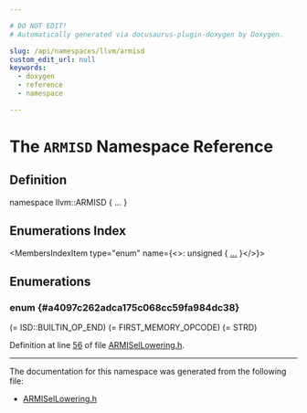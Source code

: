 ```yaml
---

# DO NOT EDIT!
# Automatically generated via docusaurus-plugin-doxygen by Doxygen.

slug: /api/namespaces/llvm/armisd
custom_edit_url: null
keywords:
  - doxygen
  - reference
  - namespace

---
```





# The `ARMISD` Namespace Reference

<DoxygenPage pluginConfig={pluginConfig}>



## Definition

<CodeBlock>namespace llvm::ARMISD &#123; ... &#125;</CodeBlock>

## Enumerations Index

<MembersIndex>

<MembersIndexItem
  type="enum"
  name={<>: unsigned &#123; <a href="#a4097c262adca175c068cc59fa984dc38">...</a> &#125;</>}>
</MembersIndexItem>

</MembersIndex>


<SectionDefinition>

## Enumerations

### enum  {#a4097c262adca175c068cc59fa984dc38}

<MemberDefinition
  prototype="enum llvm::ARMISD::NodeType : unsigned">

<EnumerationList title="Enumeration values">

<Link id="a4097c262adca175c068cc59fa984dc38a2da4296d7bd9b77819b2684f456cb3ab" />
<EnumerationListItem name="FIRST_NUMBER">
 (= ISD::BUILTIN&#95;OP&#95;END)
</EnumerationListItem>

<Link id="a4097c262adca175c068cc59fa984dc38a029f48a0b5e0d471de85baca7745d1a0" />
<EnumerationListItem name="Wrapper">

</EnumerationListItem>

<Link id="a4097c262adca175c068cc59fa984dc38a6a715cec66d0a16ea7b9fde9958f1546" />
<EnumerationListItem name="WrapperPIC">

</EnumerationListItem>

<Link id="a4097c262adca175c068cc59fa984dc38a114c5ea64df684330a0ec619fed19ffd" />
<EnumerationListItem name="WrapperJT">

</EnumerationListItem>

<Link id="a4097c262adca175c068cc59fa984dc38a58ca12649e834dcfac522cec82df3793" />
<EnumerationListItem name="COPY_STRUCT_BYVAL">

</EnumerationListItem>

<Link id="a4097c262adca175c068cc59fa984dc38a2af8075cd139f844ae07ed7988cbb2b7" />
<EnumerationListItem name="CALL">

</EnumerationListItem>

<Link id="a4097c262adca175c068cc59fa984dc38ace024bb2e9c3935008e16e7be869af98" />
<EnumerationListItem name="CALL_PRED">

</EnumerationListItem>

<Link id="a4097c262adca175c068cc59fa984dc38ab204e019469f4548ac436586a605f41f" />
<EnumerationListItem name="CALL_NOLINK">

</EnumerationListItem>

<Link id="a4097c262adca175c068cc59fa984dc38af37e43d1efe2f7cdddcd4a7626fb5612" />
<EnumerationListItem name="tSECALL">

</EnumerationListItem>

<Link id="a4097c262adca175c068cc59fa984dc38a11eb299481204e113f0518f48d6ad65d" />
<EnumerationListItem name="t2CALL_BTI">

</EnumerationListItem>

<Link id="a4097c262adca175c068cc59fa984dc38a4621d333784e3cd8c9f92a1443013dbe" />
<EnumerationListItem name="BRCOND">

</EnumerationListItem>

<Link id="a4097c262adca175c068cc59fa984dc38a8dfd4ea5a4e33bdb35fcafb11d1073cb" />
<EnumerationListItem name="BR_JT">

</EnumerationListItem>

<Link id="a4097c262adca175c068cc59fa984dc38abacb1d6d27b76e9aeb011e2302033470" />
<EnumerationListItem name="BR2_JT">

</EnumerationListItem>

<Link id="a4097c262adca175c068cc59fa984dc38a672872cbaad3c84753f0d5a8f70ae17d" />
<EnumerationListItem name="RET_GLUE">

</EnumerationListItem>

<Link id="a4097c262adca175c068cc59fa984dc38aa8f29efa4adf770c4f955fc8f0da06dc" />
<EnumerationListItem name="SERET_GLUE">

</EnumerationListItem>

<Link id="a4097c262adca175c068cc59fa984dc38ad1ceedbd26427868e0370cbbeed597f3" />
<EnumerationListItem name="INTRET_GLUE">

</EnumerationListItem>

<Link id="a4097c262adca175c068cc59fa984dc38a5bc71a39554a14104bfd1011dffbed0b" />
<EnumerationListItem name="PIC_ADD">

</EnumerationListItem>

<Link id="a4097c262adca175c068cc59fa984dc38ae943be65cd3ae29f0032ad56a3875c42" />
<EnumerationListItem name="ASRL">

</EnumerationListItem>

<Link id="a4097c262adca175c068cc59fa984dc38ab729d2ded9bb455206f7944e09444c73" />
<EnumerationListItem name="LSRL">

</EnumerationListItem>

<Link id="a4097c262adca175c068cc59fa984dc38a3e9bf86bbbfea029b1f065cc6fbab978" />
<EnumerationListItem name="LSLL">

</EnumerationListItem>

<Link id="a4097c262adca175c068cc59fa984dc38aaed0e0931ede9056a03d792401e655a9" />
<EnumerationListItem name="CMP">

</EnumerationListItem>

<Link id="a4097c262adca175c068cc59fa984dc38a73bd03dfbab0f65cbd59365be36c9637" />
<EnumerationListItem name="CMN">

</EnumerationListItem>

<Link id="a4097c262adca175c068cc59fa984dc38ab7f9acd96e942ca625335c36de28e60e" />
<EnumerationListItem name="CMPZ">

</EnumerationListItem>

<Link id="a4097c262adca175c068cc59fa984dc38acefb30e98102150caa66322bfa40dd50" />
<EnumerationListItem name="CMPFP">

</EnumerationListItem>

<Link id="a4097c262adca175c068cc59fa984dc38a3bfec195f10a9950076570fda7745484" />
<EnumerationListItem name="CMPFPE">

</EnumerationListItem>

<Link id="a4097c262adca175c068cc59fa984dc38a28ca54417ad23eee114779d2bb800ff0" />
<EnumerationListItem name="CMPFPw0">

</EnumerationListItem>

<Link id="a4097c262adca175c068cc59fa984dc38af8ad86574b674ce3ed7a491df714b3d1" />
<EnumerationListItem name="CMPFPEw0">

</EnumerationListItem>

<Link id="a4097c262adca175c068cc59fa984dc38a6b4121a8201ef54013a43cce7972b532" />
<EnumerationListItem name="FMSTAT">

</EnumerationListItem>

<Link id="a4097c262adca175c068cc59fa984dc38aee74cff1cb1ea095617b5fa044e342db" />
<EnumerationListItem name="CMOV">

</EnumerationListItem>

<Link id="a4097c262adca175c068cc59fa984dc38aa173c041ee452fcdffb797075a892b84" />
<EnumerationListItem name="SSAT">

</EnumerationListItem>

<Link id="a4097c262adca175c068cc59fa984dc38ae60ed52746753eeb5502fcfceb13f2fe" />
<EnumerationListItem name="USAT">

</EnumerationListItem>

<Link id="a4097c262adca175c068cc59fa984dc38a93de4757f6b73b98f83df6c84ba335fe" />
<EnumerationListItem name="BCC_i64">

</EnumerationListItem>

<Link id="a4097c262adca175c068cc59fa984dc38a84182cd89ac8df2cb9309ad6e30181fd" />
<EnumerationListItem name="LSLS">

</EnumerationListItem>

<Link id="a4097c262adca175c068cc59fa984dc38a5aef4524ffbb7e5e7ccd6a073c9f6a2c" />
<EnumerationListItem name="LSRS1">

</EnumerationListItem>

<Link id="a4097c262adca175c068cc59fa984dc38a2bb669fe5faf69d683427c11ccea256f" />
<EnumerationListItem name="ASRS1">

</EnumerationListItem>

<Link id="a4097c262adca175c068cc59fa984dc38ae14aa6c4f09a840b110709145e862660" />
<EnumerationListItem name="RRX">

</EnumerationListItem>

<Link id="a4097c262adca175c068cc59fa984dc38a41f4297f00dc6d8d7445d13daf7eba26" />
<EnumerationListItem name="ADDC">

</EnumerationListItem>

<Link id="a4097c262adca175c068cc59fa984dc38a38281aedc70f7c707027367acd3234cb" />
<EnumerationListItem name="ADDE">

</EnumerationListItem>

<Link id="a4097c262adca175c068cc59fa984dc38a9cfc13d8dfcbb7d035be110b619ea741" />
<EnumerationListItem name="SUBC">

</EnumerationListItem>

<Link id="a4097c262adca175c068cc59fa984dc38a06e89dbcfaf0ceca94295988d35809c2" />
<EnumerationListItem name="SUBE">

</EnumerationListItem>

<Link id="a4097c262adca175c068cc59fa984dc38a7f93dc1b4123a3d49e2a544960758ef1" />
<EnumerationListItem name="VMOVRRD">

</EnumerationListItem>

<Link id="a4097c262adca175c068cc59fa984dc38a0791f9172a1b74506504d1f22d81f389" />
<EnumerationListItem name="VMOVDRR">

</EnumerationListItem>

<Link id="a4097c262adca175c068cc59fa984dc38a240b00dd73991507ba0171aaad5613c2" />
<EnumerationListItem name="VMOVSR">

</EnumerationListItem>

<Link id="a4097c262adca175c068cc59fa984dc38ac40d2d97a5232355c7e4356a5b1b348f" />
<EnumerationListItem name="EH_SJLJ_SETJMP">

</EnumerationListItem>

<Link id="a4097c262adca175c068cc59fa984dc38a9060e4d9fd2c82efb5271a282b477e6d" />
<EnumerationListItem name="EH_SJLJ_LONGJMP">

</EnumerationListItem>

<Link id="a4097c262adca175c068cc59fa984dc38a415b28d48c69281b494b5676513b9729" />
<EnumerationListItem name="EH_SJLJ_SETUP_DISPATCH">

</EnumerationListItem>

<Link id="a4097c262adca175c068cc59fa984dc38ae8db6245139cf9e51bf5d85ddb4aa40f" />
<EnumerationListItem name="TC_RETURN">

</EnumerationListItem>

<Link id="a4097c262adca175c068cc59fa984dc38a663f1912d43363b57a06adfaabf0fedb" />
<EnumerationListItem name="THREAD_POINTER">

</EnumerationListItem>

<Link id="a4097c262adca175c068cc59fa984dc38a91cab2531250dcbe6ff4002d96ba1f5a" />
<EnumerationListItem name="DYN_ALLOC">

</EnumerationListItem>

<Link id="a4097c262adca175c068cc59fa984dc38a7a2ddf62b8434c6d91a878826c541dad" />
<EnumerationListItem name="MEMBARRIER_MCR">

</EnumerationListItem>

<Link id="a4097c262adca175c068cc59fa984dc38a07da1ed30667d9280b73a46ef24e5fac" />
<EnumerationListItem name="PRELOAD">

</EnumerationListItem>

<Link id="a4097c262adca175c068cc59fa984dc38a6143acc30126957cfa4330ffa4383ba5" />
<EnumerationListItem name="WIN__CHKSTK">

</EnumerationListItem>

<Link id="a4097c262adca175c068cc59fa984dc38a62d363916df0556c38dd1014c45b7a46" />
<EnumerationListItem name="WIN__DBZCHK">

</EnumerationListItem>

<Link id="a4097c262adca175c068cc59fa984dc38a83135d8a8ab6d3b2bdc77560e7088a36" />
<EnumerationListItem name="WLS">

</EnumerationListItem>

<Link id="a4097c262adca175c068cc59fa984dc38ac09bfe85bbfd03505987fdae620a20bb" />
<EnumerationListItem name="WLSSETUP">

</EnumerationListItem>

<Link id="a4097c262adca175c068cc59fa984dc38a4dee32244ce74164a053c8c25bea9226" />
<EnumerationListItem name="LOOP_DEC">

</EnumerationListItem>

<Link id="a4097c262adca175c068cc59fa984dc38adaeab816ead72a28ed9c4282edcf2130" />
<EnumerationListItem name="LE">

</EnumerationListItem>

<Link id="a4097c262adca175c068cc59fa984dc38a1e452bb26851eafc6364ba340c36ecf0" />
<EnumerationListItem name="PREDICATE_CAST">

</EnumerationListItem>

<Link id="a4097c262adca175c068cc59fa984dc38a40f2efa7d8c9b15db57cc3500bba1f09" />
<EnumerationListItem name="VECTOR_REG_CAST">

</EnumerationListItem>

<Link id="a4097c262adca175c068cc59fa984dc38a9326d7ebc2b118b134db7934f6fa4713" />
<EnumerationListItem name="MVESEXT">

</EnumerationListItem>

<Link id="a4097c262adca175c068cc59fa984dc38ad0fc91cb6c69b2e9e9ef67d896bd76a5" />
<EnumerationListItem name="MVEZEXT">

</EnumerationListItem>

<Link id="a4097c262adca175c068cc59fa984dc38afcd7b69a3ab8e9b9c40b7a973d961b05" />
<EnumerationListItem name="MVETRUNC">

</EnumerationListItem>

<Link id="a4097c262adca175c068cc59fa984dc38a7c288956c8c8e43434e6ae8633daab64" />
<EnumerationListItem name="VCMP">

</EnumerationListItem>

<Link id="a4097c262adca175c068cc59fa984dc38a4ca5c4fa27f6ef68b659e9deaf7545c2" />
<EnumerationListItem name="VCMPZ">

</EnumerationListItem>

<Link id="a4097c262adca175c068cc59fa984dc38a5878903e0ec87cb695f22d4851889df4" />
<EnumerationListItem name="VTST">

</EnumerationListItem>

<Link id="a4097c262adca175c068cc59fa984dc38a1a032e767ce6dc5a014b6cb6a980e15f" />
<EnumerationListItem name="VSHLs">

</EnumerationListItem>

<Link id="a4097c262adca175c068cc59fa984dc38a051f7f7ea4fa4d22680fe300119e3b46" />
<EnumerationListItem name="VSHLu">

</EnumerationListItem>

<Link id="a4097c262adca175c068cc59fa984dc38aee85fe37c0da86af1536a98c888f9150" />
<EnumerationListItem name="VSHLIMM">

</EnumerationListItem>

<Link id="a4097c262adca175c068cc59fa984dc38a1eb3012ff65d306c3bfcda64ca53a17c" />
<EnumerationListItem name="VSHRsIMM">

</EnumerationListItem>

<Link id="a4097c262adca175c068cc59fa984dc38ac2cc71438511eab862a4040d7dbdedc9" />
<EnumerationListItem name="VSHRuIMM">

</EnumerationListItem>

<Link id="a4097c262adca175c068cc59fa984dc38ae43d68e08454b25bde1237df049d4bfc" />
<EnumerationListItem name="VRSHRsIMM">

</EnumerationListItem>

<Link id="a4097c262adca175c068cc59fa984dc38aeb906d5db57d71d1b2adf555f95ced45" />
<EnumerationListItem name="VRSHRuIMM">

</EnumerationListItem>

<Link id="a4097c262adca175c068cc59fa984dc38a88fe6ff9aa04ed53f2d31971d85523c7" />
<EnumerationListItem name="VRSHRNIMM">

</EnumerationListItem>

<Link id="a4097c262adca175c068cc59fa984dc38a0cd0628ba1ee0cbe2f3b27056d84e31d" />
<EnumerationListItem name="VQSHLsIMM">

</EnumerationListItem>

<Link id="a4097c262adca175c068cc59fa984dc38a49f0f08f662ff51ecc3221cee92c5ede" />
<EnumerationListItem name="VQSHLuIMM">

</EnumerationListItem>

<Link id="a4097c262adca175c068cc59fa984dc38adf824fd0265a67f9e20a992536543787" />
<EnumerationListItem name="VQSHLsuIMM">

</EnumerationListItem>

<Link id="a4097c262adca175c068cc59fa984dc38a9cecd45f88e494fe8828dd3b7e566547" />
<EnumerationListItem name="VQSHRNsIMM">

</EnumerationListItem>

<Link id="a4097c262adca175c068cc59fa984dc38a1241f4af5ed5a4f37eed9e1490a3754e" />
<EnumerationListItem name="VQSHRNuIMM">

</EnumerationListItem>

<Link id="a4097c262adca175c068cc59fa984dc38a1f8d979594f9d98e26744923151e7248" />
<EnumerationListItem name="VQSHRNsuIMM">

</EnumerationListItem>

<Link id="a4097c262adca175c068cc59fa984dc38a3bed0337c3e72d48b7acb7d944bc92a4" />
<EnumerationListItem name="VQRSHRNsIMM">

</EnumerationListItem>

<Link id="a4097c262adca175c068cc59fa984dc38a28fd5ec0d2731c2711f5019e65ea17fa" />
<EnumerationListItem name="VQRSHRNuIMM">

</EnumerationListItem>

<Link id="a4097c262adca175c068cc59fa984dc38a8bbaf9840d99cfe346344a0fccf67870" />
<EnumerationListItem name="VQRSHRNsuIMM">

</EnumerationListItem>

<Link id="a4097c262adca175c068cc59fa984dc38a1d077dec7708f42d7317b676157efc93" />
<EnumerationListItem name="VSLIIMM">

</EnumerationListItem>

<Link id="a4097c262adca175c068cc59fa984dc38aa51bd387b70ce9454c4a1360f3479e1c" />
<EnumerationListItem name="VSRIIMM">

</EnumerationListItem>

<Link id="a4097c262adca175c068cc59fa984dc38ad78d1cfc271b51dc1c87c91401b87c57" />
<EnumerationListItem name="VGETLANEu">

</EnumerationListItem>

<Link id="a4097c262adca175c068cc59fa984dc38a29bc6cd8219e70572b8b113c230fea6e" />
<EnumerationListItem name="VGETLANEs">

</EnumerationListItem>

<Link id="a4097c262adca175c068cc59fa984dc38a5efe47c12d5ebca8c56bd48eb9d612fc" />
<EnumerationListItem name="VMOVIMM">

</EnumerationListItem>

<Link id="a4097c262adca175c068cc59fa984dc38ae3708ea7a9abaabaa0a7ae12fa5b5c4e" />
<EnumerationListItem name="VMVNIMM">

</EnumerationListItem>

<Link id="a4097c262adca175c068cc59fa984dc38a242d9487902c3ae2a3d9c3d1355f8246" />
<EnumerationListItem name="VMOVFPIMM">

</EnumerationListItem>

<Link id="a4097c262adca175c068cc59fa984dc38a3b1cd1c01c04128536b9cbe473629904" />
<EnumerationListItem name="VMOVrh">

</EnumerationListItem>

<Link id="a4097c262adca175c068cc59fa984dc38acb6fa97139e090fff02bc421e02451ed" />
<EnumerationListItem name="VMOVhr">

</EnumerationListItem>

<Link id="a4097c262adca175c068cc59fa984dc38a50bbb022c555743f1805d3df3ee98adb" />
<EnumerationListItem name="VDUP">

</EnumerationListItem>

<Link id="a4097c262adca175c068cc59fa984dc38a64c0bb0345ba1b69528dd52da797f6a7" />
<EnumerationListItem name="VDUPLANE">

</EnumerationListItem>

<Link id="a4097c262adca175c068cc59fa984dc38ad428215f2bb2c30a97d6de6d14d6ccdf" />
<EnumerationListItem name="VEXT">

</EnumerationListItem>

<Link id="a4097c262adca175c068cc59fa984dc38aed9adca906655e17ad5db993e80cc90f" />
<EnumerationListItem name="VREV64">

</EnumerationListItem>

<Link id="a4097c262adca175c068cc59fa984dc38a96babbe11f5e86cf3b02a0064c03c84e" />
<EnumerationListItem name="VREV32">

</EnumerationListItem>

<Link id="a4097c262adca175c068cc59fa984dc38a612cd894d3df73b6e47707d1fc1da974" />
<EnumerationListItem name="VREV16">

</EnumerationListItem>

<Link id="a4097c262adca175c068cc59fa984dc38a2ce278a3ff293b574f11d4ee0276770d" />
<EnumerationListItem name="VZIP">

</EnumerationListItem>

<Link id="a4097c262adca175c068cc59fa984dc38a3d175a42f3d21e9d95bc684768de999a" />
<EnumerationListItem name="VUZP">

</EnumerationListItem>

<Link id="a4097c262adca175c068cc59fa984dc38a78557d58c18ae631207ea472be421497" />
<EnumerationListItem name="VTRN">

</EnumerationListItem>

<Link id="a4097c262adca175c068cc59fa984dc38a23b7689832a24fd3eea55be8583bee87" />
<EnumerationListItem name="VTBL1">

</EnumerationListItem>

<Link id="a4097c262adca175c068cc59fa984dc38abf641d085a1191fdfe9f91624d8078a6" />
<EnumerationListItem name="VTBL2">

</EnumerationListItem>

<Link id="a4097c262adca175c068cc59fa984dc38ac2f455684efb89d120029b7a65acd013" />
<EnumerationListItem name="VMOVN">

</EnumerationListItem>

<Link id="a4097c262adca175c068cc59fa984dc38a883cd6fb091beb1d5da94e6bf2eb086a" />
<EnumerationListItem name="VQMOVNs">

</EnumerationListItem>

<Link id="a4097c262adca175c068cc59fa984dc38af1218b9767cbe26dbbbd375286b55c0a" />
<EnumerationListItem name="VQMOVNu">

</EnumerationListItem>

<Link id="a4097c262adca175c068cc59fa984dc38a9a82260a4232967f7e3cf177fa2e8ced" />
<EnumerationListItem name="VCVTN">

</EnumerationListItem>

<Link id="a4097c262adca175c068cc59fa984dc38a99edb50eab987b63533cb44fe744a28e" />
<EnumerationListItem name="VCVTL">

</EnumerationListItem>

<Link id="a4097c262adca175c068cc59fa984dc38a6fb8d68b511745372ea9df95347a6ea4" />
<EnumerationListItem name="VIDUP">

</EnumerationListItem>

<Link id="a4097c262adca175c068cc59fa984dc38af545e63f1ef20c06d5a6dbe6c1ec2097" />
<EnumerationListItem name="VMULLs">

</EnumerationListItem>

<Link id="a4097c262adca175c068cc59fa984dc38af8c95bf2b6ad98c19fbaeaef1e82dd28" />
<EnumerationListItem name="VMULLu">

</EnumerationListItem>

<Link id="a4097c262adca175c068cc59fa984dc38a0ea65604b43fdf53982b2e0c2622abcc" />
<EnumerationListItem name="VQDMULH">

</EnumerationListItem>

<Link id="a4097c262adca175c068cc59fa984dc38a2c3d99682d5c725adcbe430bc69b9c99" />
<EnumerationListItem name="VADDVs">

</EnumerationListItem>

<Link id="a4097c262adca175c068cc59fa984dc38ada29df039613d536f11af709cf7691ee" />
<EnumerationListItem name="VADDVu">

</EnumerationListItem>

<Link id="a4097c262adca175c068cc59fa984dc38a4c7e4505cb2d2b464754f62cd8656c5c" />
<EnumerationListItem name="VADDVps">

</EnumerationListItem>

<Link id="a4097c262adca175c068cc59fa984dc38a242d064c1ca083654f87ca5f7278fff9" />
<EnumerationListItem name="VADDVpu">

</EnumerationListItem>

<Link id="a4097c262adca175c068cc59fa984dc38a7f60e06779eb757bcaadbbc7f1b38de2" />
<EnumerationListItem name="VADDLVs">

</EnumerationListItem>

<Link id="a4097c262adca175c068cc59fa984dc38a28b0ceeefba427b139e09b5850ab9389" />
<EnumerationListItem name="VADDLVu">

</EnumerationListItem>

<Link id="a4097c262adca175c068cc59fa984dc38a359ec09c5b0bea8d8e73795738c74b8f" />
<EnumerationListItem name="VADDLVAs">

</EnumerationListItem>

<Link id="a4097c262adca175c068cc59fa984dc38ac255df83083c0579aa5acc39a0a53b92" />
<EnumerationListItem name="VADDLVAu">

</EnumerationListItem>

<Link id="a4097c262adca175c068cc59fa984dc38add9d7dd92c2e0454947271184f9cea92" />
<EnumerationListItem name="VADDLVps">

</EnumerationListItem>

<Link id="a4097c262adca175c068cc59fa984dc38adeeb8ac961b16f30b10b1dc668788211" />
<EnumerationListItem name="VADDLVpu">

</EnumerationListItem>

<Link id="a4097c262adca175c068cc59fa984dc38a245dab1b37a3890669c0d774172abfe7" />
<EnumerationListItem name="VADDLVAps">

</EnumerationListItem>

<Link id="a4097c262adca175c068cc59fa984dc38a148d0603e46bd5ffddda6bbc2c835158" />
<EnumerationListItem name="VADDLVApu">

</EnumerationListItem>

<Link id="a4097c262adca175c068cc59fa984dc38a67e82cfd8b584d35f5de2e40870dbde5" />
<EnumerationListItem name="VMLAVs">

</EnumerationListItem>

<Link id="a4097c262adca175c068cc59fa984dc38a5ba46f411106d2444bd93b563cf6da00" />
<EnumerationListItem name="VMLAVu">

</EnumerationListItem>

<Link id="a4097c262adca175c068cc59fa984dc38ae82b066f510c369e1b2547cb8a79e1da" />
<EnumerationListItem name="VMLAVps">

</EnumerationListItem>

<Link id="a4097c262adca175c068cc59fa984dc38a0fe5e78ddb0f285dc76fcb5205114739" />
<EnumerationListItem name="VMLAVpu">

</EnumerationListItem>

<Link id="a4097c262adca175c068cc59fa984dc38a214985f7b88b1d15a7103b432dba2dbb" />
<EnumerationListItem name="VMLALVs">

</EnumerationListItem>

<Link id="a4097c262adca175c068cc59fa984dc38ab4543c9ea891307c00d497963828365c" />
<EnumerationListItem name="VMLALVu">

</EnumerationListItem>

<Link id="a4097c262adca175c068cc59fa984dc38a57f53fc571f810653378d8d37eac942f" />
<EnumerationListItem name="VMLALVps">

</EnumerationListItem>

<Link id="a4097c262adca175c068cc59fa984dc38aed2014a73c494554ab58c7e78e321c0c" />
<EnumerationListItem name="VMLALVpu">

</EnumerationListItem>

<Link id="a4097c262adca175c068cc59fa984dc38aa21f7a01a26f04604b61652864d577c1" />
<EnumerationListItem name="VMLALVAs">

</EnumerationListItem>

<Link id="a4097c262adca175c068cc59fa984dc38a3fe835d935b0d36f42b92c9da35f3d03" />
<EnumerationListItem name="VMLALVAu">

</EnumerationListItem>

<Link id="a4097c262adca175c068cc59fa984dc38a9ae951d2026826f66fdf04140182f172" />
<EnumerationListItem name="VMLALVAps">

</EnumerationListItem>

<Link id="a4097c262adca175c068cc59fa984dc38a0577099955f7fe7aa79056f0806e05b6" />
<EnumerationListItem name="VMLALVApu">

</EnumerationListItem>

<Link id="a4097c262adca175c068cc59fa984dc38a7c4161403878bfbc24c4d805a52f86a6" />
<EnumerationListItem name="VMINVu">

</EnumerationListItem>

<Link id="a4097c262adca175c068cc59fa984dc38a7f9beb5d6e4fe4922bf922562b678d54" />
<EnumerationListItem name="VMINVs">

</EnumerationListItem>

<Link id="a4097c262adca175c068cc59fa984dc38a78c333b77e384722c73b2f1ecf172160" />
<EnumerationListItem name="VMAXVu">

</EnumerationListItem>

<Link id="a4097c262adca175c068cc59fa984dc38a609627e5fb4559af076d1b1dbb0ff536" />
<EnumerationListItem name="VMAXVs">

</EnumerationListItem>

<Link id="a4097c262adca175c068cc59fa984dc38aed7b9527784ba4e06dcf95704002dc24" />
<EnumerationListItem name="SMULWB">

</EnumerationListItem>

<Link id="a4097c262adca175c068cc59fa984dc38a8193c5897199f248b53c6fff20ce18f2" />
<EnumerationListItem name="SMULWT">

</EnumerationListItem>

<Link id="a4097c262adca175c068cc59fa984dc38a8d9d96ad008a475ebbff8e366bbc1eb6" />
<EnumerationListItem name="UMLAL">

</EnumerationListItem>

<Link id="a4097c262adca175c068cc59fa984dc38aa174d9797327e782f169f497338fac95" />
<EnumerationListItem name="SMLAL">

</EnumerationListItem>

<Link id="a4097c262adca175c068cc59fa984dc38ac3dd723ee353ee1368f2ff900ed799b5" />
<EnumerationListItem name="UMAAL">

</EnumerationListItem>

<Link id="a4097c262adca175c068cc59fa984dc38a5faaa77b1082966846b8847f5d53479d" />
<EnumerationListItem name="SMLALBB">

</EnumerationListItem>

<Link id="a4097c262adca175c068cc59fa984dc38a9982953b4608d6356bd7fe3c4c4fe9c0" />
<EnumerationListItem name="SMLALBT">

</EnumerationListItem>

<Link id="a4097c262adca175c068cc59fa984dc38a7304a9dad68e35cedd3286fc2d51bee5" />
<EnumerationListItem name="SMLALTB">

</EnumerationListItem>

<Link id="a4097c262adca175c068cc59fa984dc38a33ecfe3938a12d2b6b83a69094a33d29" />
<EnumerationListItem name="SMLALTT">

</EnumerationListItem>

<Link id="a4097c262adca175c068cc59fa984dc38a644e5045736cf38a240f0dfca62326a8" />
<EnumerationListItem name="SMLALD">

</EnumerationListItem>

<Link id="a4097c262adca175c068cc59fa984dc38a5641512dd01cc6fe498224ca1eba86fb" />
<EnumerationListItem name="SMLALDX">

</EnumerationListItem>

<Link id="a4097c262adca175c068cc59fa984dc38a480659fe96e678969ce3c1a631e48bb0" />
<EnumerationListItem name="SMLSLD">

</EnumerationListItem>

<Link id="a4097c262adca175c068cc59fa984dc38adb2fe2066e41ba120b8fb629da865cfd" />
<EnumerationListItem name="SMLSLDX">

</EnumerationListItem>

<Link id="a4097c262adca175c068cc59fa984dc38a729d32c1741fc630eb5a56a1b49a82ab" />
<EnumerationListItem name="SMMLAR">

</EnumerationListItem>

<Link id="a4097c262adca175c068cc59fa984dc38a3987385722cf9bbe7ea0d090bc06b722" />
<EnumerationListItem name="SMMLSR">

</EnumerationListItem>

<Link id="a4097c262adca175c068cc59fa984dc38af914da04c6db0f9697158bf86d51bd02" />
<EnumerationListItem name="QADD8b">

</EnumerationListItem>

<Link id="a4097c262adca175c068cc59fa984dc38a41ec5a4a3fcc7e41263a4bc0b6a69c65" />
<EnumerationListItem name="QSUB8b">

</EnumerationListItem>

<Link id="a4097c262adca175c068cc59fa984dc38a83728aad1cd6a81514525c49fc23ce17" />
<EnumerationListItem name="QADD16b">

</EnumerationListItem>

<Link id="a4097c262adca175c068cc59fa984dc38aad9651faf4a6694a93228858973219b5" />
<EnumerationListItem name="QSUB16b">

</EnumerationListItem>

<Link id="a4097c262adca175c068cc59fa984dc38a2ffd7790f42a2c3092b83e37c7fe3da9" />
<EnumerationListItem name="UQADD8b">

</EnumerationListItem>

<Link id="a4097c262adca175c068cc59fa984dc38ae378627a128dd34c938348e5552bd468" />
<EnumerationListItem name="UQSUB8b">

</EnumerationListItem>

<Link id="a4097c262adca175c068cc59fa984dc38ad0f2aceb3ee7cd23f8b352d8580169a4" />
<EnumerationListItem name="UQADD16b">

</EnumerationListItem>

<Link id="a4097c262adca175c068cc59fa984dc38aeff71ef40fdc565429b4de72440a8500" />
<EnumerationListItem name="UQSUB16b">

</EnumerationListItem>

<Link id="a4097c262adca175c068cc59fa984dc38a9b3b5c8aca58fc851520aab312b46637" />
<EnumerationListItem name="BUILD_VECTOR">

</EnumerationListItem>

<Link id="a4097c262adca175c068cc59fa984dc38a109dda4df2be3a46022e3600484f4efb" />
<EnumerationListItem name="BFI">

</EnumerationListItem>

<Link id="a4097c262adca175c068cc59fa984dc38a4fdb743470b16a85839369a93cc26368" />
<EnumerationListItem name="VORRIMM">

</EnumerationListItem>

<Link id="a4097c262adca175c068cc59fa984dc38aeb5a51baba9276b3e2ea25b7ac5b8806" />
<EnumerationListItem name="VBICIMM">

</EnumerationListItem>

<Link id="a4097c262adca175c068cc59fa984dc38acc417089525086253ff4296bd2f07f0b" />
<EnumerationListItem name="VBSP">

</EnumerationListItem>

<Link id="a4097c262adca175c068cc59fa984dc38aec586817cf51a463ca101fab0ce085da" />
<EnumerationListItem name="MEMCPY">

</EnumerationListItem>

<Link id="a4097c262adca175c068cc59fa984dc38a98b514a4c87eb38220d1b8636145e6b2" />
<EnumerationListItem name="MEMCPYLOOP">

</EnumerationListItem>

<Link id="a4097c262adca175c068cc59fa984dc38a8de12fac953b4c453629b726bc9e1f5f" />
<EnumerationListItem name="MEMSETLOOP">

</EnumerationListItem>

<Link id="a4097c262adca175c068cc59fa984dc38a7fa873eda688ec241983ec07abb187bb" />
<EnumerationListItem name="CSINV">

</EnumerationListItem>

<Link id="a4097c262adca175c068cc59fa984dc38a2f975a28397d8aaddaf658d8f09f0086" />
<EnumerationListItem name="CSNEG">

</EnumerationListItem>

<Link id="a4097c262adca175c068cc59fa984dc38abc844212c86a5d4665e522f7a7de6610" />
<EnumerationListItem name="CSINC">

</EnumerationListItem>

<Link id="a4097c262adca175c068cc59fa984dc38aaf8a4de44ba3bf301fc2e0a53b21ddaf" />
<EnumerationListItem name="FIRST_MEMORY_OPCODE">

</EnumerationListItem>

<Link id="a4097c262adca175c068cc59fa984dc38a736037fbdc5e0e5d5c0fff76584255d4" />
<EnumerationListItem name="VLD1DUP">
 (= FIRST&#95;MEMORY&#95;OPCODE)
</EnumerationListItem>

<Link id="a4097c262adca175c068cc59fa984dc38a81b77974c326f91d888b4f7c7346440d" />
<EnumerationListItem name="VLD2DUP">

</EnumerationListItem>

<Link id="a4097c262adca175c068cc59fa984dc38aeb8a7ec48dfdbb30f676f1f9ed78515e" />
<EnumerationListItem name="VLD3DUP">

</EnumerationListItem>

<Link id="a4097c262adca175c068cc59fa984dc38a682019fb60ebfdcb1b6c12bef90e81d1" />
<EnumerationListItem name="VLD4DUP">

</EnumerationListItem>

<Link id="a4097c262adca175c068cc59fa984dc38aeb657e0aaf4405a13d3379c9ef08c5e1" />
<EnumerationListItem name="VLD1_UPD">

</EnumerationListItem>

<Link id="a4097c262adca175c068cc59fa984dc38a3e74c01534bbe58a9716c4ed9afb552b" />
<EnumerationListItem name="VLD2_UPD">

</EnumerationListItem>

<Link id="a4097c262adca175c068cc59fa984dc38a2dcef9e9a88a5601e3615bd024f89ebc" />
<EnumerationListItem name="VLD3_UPD">

</EnumerationListItem>

<Link id="a4097c262adca175c068cc59fa984dc38acbc76b0e9da47cff86f227b76a101877" />
<EnumerationListItem name="VLD4_UPD">

</EnumerationListItem>

<Link id="a4097c262adca175c068cc59fa984dc38aef111725b7a6bc348025dbe88c610e52" />
<EnumerationListItem name="VLD2LN_UPD">

</EnumerationListItem>

<Link id="a4097c262adca175c068cc59fa984dc38ad1a20b1fad0a456eeea32953e3711d67" />
<EnumerationListItem name="VLD3LN_UPD">

</EnumerationListItem>

<Link id="a4097c262adca175c068cc59fa984dc38af06cac064eb63dda89fc54210230c6c7" />
<EnumerationListItem name="VLD4LN_UPD">

</EnumerationListItem>

<Link id="a4097c262adca175c068cc59fa984dc38a78c1ef042ed87df90fd74a2b0aa328af" />
<EnumerationListItem name="VLD1DUP_UPD">

</EnumerationListItem>

<Link id="a4097c262adca175c068cc59fa984dc38aeecdd98f156fccc64b091ed05e2a7fa2" />
<EnumerationListItem name="VLD2DUP_UPD">

</EnumerationListItem>

<Link id="a4097c262adca175c068cc59fa984dc38a55c84e4b70ccda76faa80ac003a66b86" />
<EnumerationListItem name="VLD3DUP_UPD">

</EnumerationListItem>

<Link id="a4097c262adca175c068cc59fa984dc38a8cae6c5ad12cf66a9b86fe48082bd9d1" />
<EnumerationListItem name="VLD4DUP_UPD">

</EnumerationListItem>

<Link id="a4097c262adca175c068cc59fa984dc38a45f54d04d055263cfafa769c509612fd" />
<EnumerationListItem name="VLD1x2_UPD">

</EnumerationListItem>

<Link id="a4097c262adca175c068cc59fa984dc38a0d8581feb563228efaea68ab27e9c4d8" />
<EnumerationListItem name="VLD1x3_UPD">

</EnumerationListItem>

<Link id="a4097c262adca175c068cc59fa984dc38a3b00cfff1a8708169d95c639b46e54ac" />
<EnumerationListItem name="VLD1x4_UPD">

</EnumerationListItem>

<Link id="a4097c262adca175c068cc59fa984dc38a66260b6c8cb9ac5ae51cb28d85f8609a" />
<EnumerationListItem name="VST1_UPD">

</EnumerationListItem>

<Link id="a4097c262adca175c068cc59fa984dc38af6a4c6bf81470b0f47fb5ea7d02c9422" />
<EnumerationListItem name="VST2_UPD">

</EnumerationListItem>

<Link id="a4097c262adca175c068cc59fa984dc38a46ce1e04c61117e5b760e27351c2c209" />
<EnumerationListItem name="VST3_UPD">

</EnumerationListItem>

<Link id="a4097c262adca175c068cc59fa984dc38a8994129f9ac9818ba7865a6df6194a15" />
<EnumerationListItem name="VST4_UPD">

</EnumerationListItem>

<Link id="a4097c262adca175c068cc59fa984dc38a4fb391704986986d277b0e9f9defe47d" />
<EnumerationListItem name="VST2LN_UPD">

</EnumerationListItem>

<Link id="a4097c262adca175c068cc59fa984dc38a0e4c9035a762f061faadf268d28ed841" />
<EnumerationListItem name="VST3LN_UPD">

</EnumerationListItem>

<Link id="a4097c262adca175c068cc59fa984dc38a1d949f0d6adbeca42c5d9084223611fa" />
<EnumerationListItem name="VST4LN_UPD">

</EnumerationListItem>

<Link id="a4097c262adca175c068cc59fa984dc38aec8fdde21c8237d416596c48a6c860b1" />
<EnumerationListItem name="VST1x2_UPD">

</EnumerationListItem>

<Link id="a4097c262adca175c068cc59fa984dc38ae328404e440614fcb54df7ac51f11044" />
<EnumerationListItem name="VST1x3_UPD">

</EnumerationListItem>

<Link id="a4097c262adca175c068cc59fa984dc38a38899d122ffababe99e5c66ba98a5c4a" />
<EnumerationListItem name="VST1x4_UPD">

</EnumerationListItem>

<Link id="a4097c262adca175c068cc59fa984dc38af367450e974cd6c5a4d38caf2ac57f40" />
<EnumerationListItem name="LDRD">

</EnumerationListItem>

<Link id="a4097c262adca175c068cc59fa984dc38a8a90f7542d552553f83027180bce5ca8" />
<EnumerationListItem name="STRD">

</EnumerationListItem>

<Link id="a4097c262adca175c068cc59fa984dc38a10b8940aa5146883d97beb2f1b728168" />
<EnumerationListItem name="LAST_MEMORY_OPCODE">
 (= STRD)
</EnumerationListItem>

</EnumerationList>

Definition at line <a href="/docs/api/files/lib/lib/target/lib/target/arm/armisellowering-h/#l00056">56</a> of file <a href="/docs/api/files/lib/lib/target/lib/target/arm/armisellowering-h">ARMISelLowering.h</a>.
</MemberDefinition>

</SectionDefinition>

<hr/>

The documentation for this namespace was generated from the following file:

<ul>
<li><a href="/docs/api/files/lib/lib/target/lib/target/arm/armisellowering-h">ARMISelLowering.h</a></li>
</ul>

</DoxygenPage>
